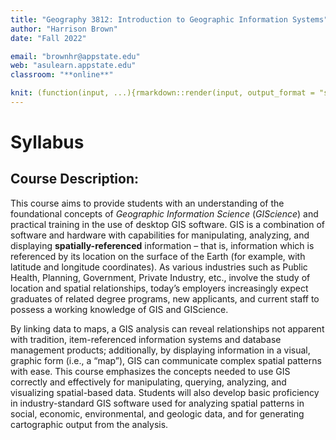 ```yaml
---
title: "Geography 3812: Introduction to Geographic Information Systems"
author: "Harrison Brown"
date: "Fall 2022"

email: "brownhr@appstate.edu"
web: "asulearn.appstate.edu"
classroom: "**online**"

knit: (function(input, ...){rmarkdown::render(input, output_format = "stevetemplates::syllabus")})
---
```

# Syllabus

## Course Description:

This course aims to provide students with an understanding of the foundational concepts of *Geographic Information Science* (*GIScience*) and practical training in the use of desktop GIS software. GIS is a combination of software and hardware with capabilities for manipulating, analyzing, and displaying **spatially-referenced** information -- that is, information which is referenced by its location on the surface of the Earth (for example, with latitude and longitude coordinates). As various industries such as Public Health, Planning, Government, Private Industry, etc., involve the study of location and spatial relationships, today's employers increasingly expect graduates of related degree programs, new applicants, and current staff to possess a working knowledge of GIS and GIScience. 

By linking data to maps, a GIS analysis can reveal relationships not apparent with tradition, item-referenced information systems and database management products; additionally, by displaying information in a visual, graphic form (i.e., a "map"), GIS can communicate complex spatial patterns with ease. This course emphasizes the concepts needed to use GIS correctly and effectively for manipulating, querying, analyzing, and visualizing spatial-based data. Students will also develop basic proficiency in industry-standard GIS software used for analyzing spatial patterns in social, economic, environmental, and geologic data, and for generating cartographic output from the analysis.
